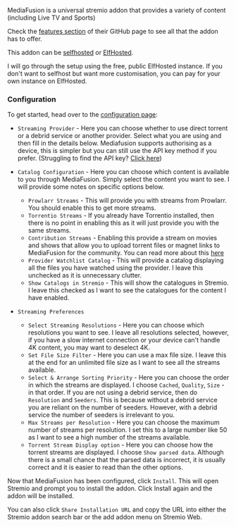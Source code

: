 
<AddonTemplate id="mediafusion" manifest="https://mediafusion.elfhosted.com/manifest.json" configurable={true} source="https://github.com/mhdzumair/MediaFusion"/> 


MediaFusion is a universal stremio addon that provides a variety of content (including Live TV and Sports)

Check the [features section](https://github.com/mhdzumair/MediaFusion?tab=readme-ov-file#-features) of their GitHub page to see all that the addon has to offer.

This addon can be [selfhosted](https://github.com/mhdzumair/MediaFusion?tab=readme-ov-file#-local-add-on-deployment) or [ElfHosted](https://elfhosted.com/app/mediafusion/).

I will go through the setup using the free, public ElfHosted instance. If you don't want to selfhost but want more customisation, you can pay for your own instance on ElfHosted.

<h3>Configuration</h3>

To get started, head over to the [configuration page](https://mediafusion.elfhosted.com/configure):

- `Streaming Provider` - Here you can choose whether to use direct torrent or a debrid service or another provider. Select what you are using and then fill in the details below.
                            Mediafusion supports authorising as a device, this is simpler but you can still use the API key method if you prefer. (Struggling to find the API key? [Click here](faq#where-can-i-find-my-debrid-api-key))

- `Catalog Configuration` - Here you can choose which content is available to you through MediaFusion. Simply select the content you want to see. I will provide some notes on specific options below.
    - `Prowlarr Streams` - This will provide you with streams from Prowlarr. You should enable this to get more streams.
    - `Torrentio Streams` - If you already have Torrentio installed, then there is no point in enabling this as it will just provide you with the same streams.
    - `Contribution Streams` - Enabling this provide a stream on movies and shows that allow you to upload torrent files or magnet links to MediaFusion for the community.
                                You can read more about this [here](https://www.reddit.com/r/StremioAddons/comments/1cwaqh8/comment/l4w1bw1/)
    - `Provider Watchlist Catalog` - This will provide a catalog displaying all the files you have watched using the provider. I leave this unchecked as it is unnecessary clutter.
    - `Show Catalogs in Stremio` - This will show the catalogues in Stremio. I leave this checked as I want to see the catalogues for the content I have enabled.

- `Streaming Preferences`
    - `Select Streaming Resolutions` - Here you can choose which resolutions you want to see. I leave all resolutions selected, however, if you have a slow internet connection or your device can't handle 4K content, you may want to deselect 4K.
    - `Set File Size Filter` - Here you can use a max file size. I leave this at the end for an unlimited file size as I want to see all the streams available.
    - `Select & Arrange Sorting Priority` - Here you can choose the order in which the streams are displayed. I choose `Cached`, `Quality`, `Size` - in that order. If you are not using a debrid service, then do `Resolution` and `Seeders`. This is because without a debrid service you are reliant on the number of seeders. However, with a debrid service the number of seeders is irrelevant to you.
    - `Max Streams per Resolution` - Here you can choose the maximum number of streams per resolution. I set this to a large number like 50 as I want to see a high number of the streams available.
    - `Torrent Stream Display option` - Here you can choose how the torrent streams are displayed. I choose `Show parsed data`. Although there is a small chance that the parsed data is incorrect, it is usually correct and it is easier to read than the other options.

Now that MediaFusion has been configured, click `Install`. This will open Stremio and prompt you to install the addon. Click Install again and the addon will be installed.

You can also click `Share Installation URL` and copy the URL into either the Stremio addon search bar or the add addon menu on Stremio Web.
